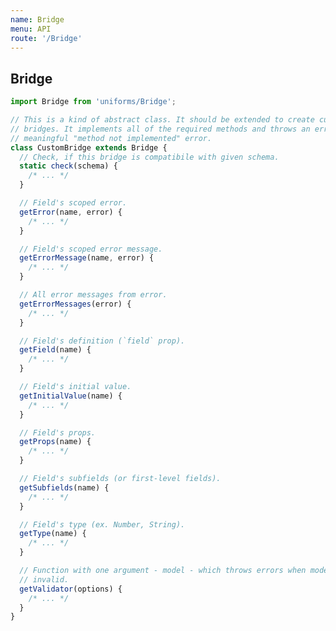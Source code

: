 ```yaml
---
name: Bridge
menu: API
route: '/Bridge'
---
```


## Bridge

```js
import Bridge from 'uniforms/Bridge';

// This is a kind of abstract class. It should be extended to create custom
// bridges. It implements all of the required methods and throws an error with
// meaningful "method not implemented" error.
class CustomBridge extends Bridge {
  // Check, if this bridge is compatibile with given schema.
  static check(schema) {
    /* ... */
  }

  // Field's scoped error.
  getError(name, error) {
    /* ... */
  }

  // Field's scoped error message.
  getErrorMessage(name, error) {
    /* ... */
  }

  // All error messages from error.
  getErrorMessages(error) {
    /* ... */
  }

  // Field's definition (`field` prop).
  getField(name) {
    /* ... */
  }

  // Field's initial value.
  getInitialValue(name) {
    /* ... */
  }

  // Field's props.
  getProps(name) {
    /* ... */
  }

  // Field's subfields (or first-level fields).
  getSubfields(name) {
    /* ... */
  }

  // Field's type (ex. Number, String).
  getType(name) {
    /* ... */
  }

  // Function with one argument - model - which throws errors when model is
  // invalid.
  getValidator(options) {
    /* ... */
  }
}
```
